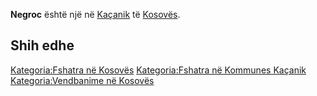 {{Fshat në 
 | Emri                = Negroc
 | EmriAlt                = 
 | NAME_SHORT_FORM=      
 | NAME_GENERIC=      
 | NAME_SORT_NAME_RO=      NEGROC
 | FULL_NAME_RO = Negroc
 | FULL_NAME_ND_RO=Negroc
 | SORT_NAME_RG=NEGROC
 | FULL_NAME_RG=Negroc
 | FULL_NAME_ND_RG=Negroc
 | SRP_NAME_SHORT_FORM=      
 | SRP_NAME_GENERIC=      
 | SRP_NAME_SORT_NAME_RO=      
 | SRP_FULL_NAME_RO = 
 | SRP_FULL_NAME_ND_RO=
 | SRP_SORT_NAME_RG=
 | SRP_FULL_NAME_RG=
 | SRP_FULL_NAME_ND_RG=
 | Emri (Rasa dhanore) = 
 | Figura              = 
 | Shteti              = Kosovo
 | Komuna              = Kaçanik
 | Kodi postar         = 
 | Sipërfaqja          = 

 | Popullsia           = 

 | Regj. i popullsisë  = 
 | Dend. e popullsisë  = 
 | Faqja zyrtare       = 
 <!--- Koordinatat ----> 
 | Gjerësia            = 42.579167
 | Gjatësia            = 20.826389
 | Lartësia            = 
}}
'''Negroc''' është një [[]] në [[Kaçanik]] të [[Kosovës]].

<!-- == Gjeografia == -->
<!-- == Historia == -->
<!-- == Demografia == -->
== Shih edhe ==
{{Komuna Kaçanik}}
{{Kosovo-Administrata-Cung}}

[[Kategoria:Fshatra në Kosovës]]
[[Kategoria:Fshatra në Kommunes Kaçanik]]
[[Kategoria:Vendbanime në Kosovës]]